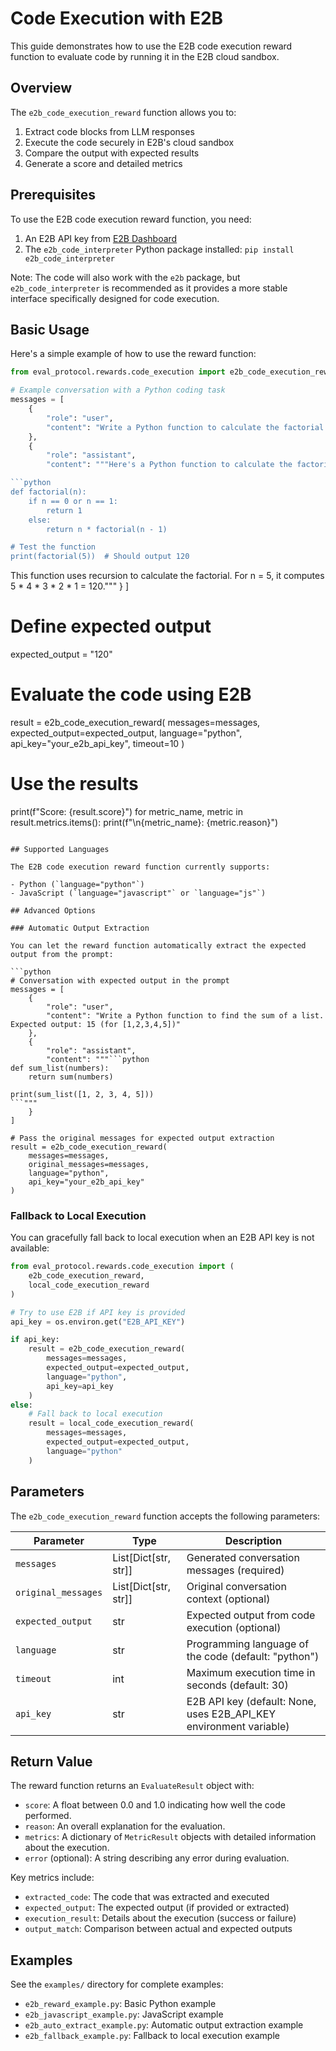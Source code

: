 # Code Execution with E2B

This guide demonstrates how to use the E2B code execution reward function to evaluate code by running it in the E2B cloud sandbox.

## Overview

The `e2b_code_execution_reward` function allows you to:

1. Extract code blocks from LLM responses
2. Execute the code securely in E2B's cloud sandbox
3. Compare the output with expected results
4. Generate a score and detailed metrics

## Prerequisites

To use the E2B code execution reward function, you need:

1. An E2B API key from [E2B Dashboard](https://e2b.dev/dashboard)
2. The `e2b_code_interpreter` Python package installed: `pip install e2b_code_interpreter`

Note: The code will also work with the `e2b` package, but `e2b_code_interpreter` is recommended as it provides a more stable interface specifically designed for code execution.

## Basic Usage

Here's a simple example of how to use the reward function:

```python
from eval_protocol.rewards.code_execution import e2b_code_execution_reward

# Example conversation with a Python coding task
messages = [
    {
        "role": "user",
        "content": "Write a Python function to calculate the factorial of a number."
    },
    {
        "role": "assistant",
        "content": """Here's a Python function to calculate the factorial of a number:

```python
def factorial(n):
    if n == 0 or n == 1:
        return 1
    else:
        return n * factorial(n - 1)

# Test the function
print(factorial(5))  # Should output 120
```

This function uses recursion to calculate the factorial. For n = 5, it computes 5 * 4 * 3 * 2 * 1 = 120."""
    }
]

# Define expected output
expected_output = "120"

# Evaluate the code using E2B
result = e2b_code_execution_reward(
    messages=messages,
    expected_output=expected_output,
    language="python",
    api_key="your_e2b_api_key",
    timeout=10
)

# Use the results
print(f"Score: {result.score}")
for metric_name, metric in result.metrics.items():
    print(f"\n{metric_name}: {metric.reason}")
```

## Supported Languages

The E2B code execution reward function currently supports:

- Python (`language="python"`)
- JavaScript (`language="javascript"` or `language="js"`)

## Advanced Options

### Automatic Output Extraction

You can let the reward function automatically extract the expected output from the prompt:

```python
# Conversation with expected output in the prompt
messages = [
    {
        "role": "user",
        "content": "Write a Python function to find the sum of a list. Expected output: 15 (for [1,2,3,4,5])"
    },
    {
        "role": "assistant",
        "content": """```python
def sum_list(numbers):
    return sum(numbers)

print(sum_list([1, 2, 3, 4, 5]))
```"""
    }
]

# Pass the original messages for expected output extraction
result = e2b_code_execution_reward(
    messages=messages,
    original_messages=messages,
    language="python",
    api_key="your_e2b_api_key"
)
```

### Fallback to Local Execution

You can gracefully fall back to local execution when an E2B API key is not available:

```python
from eval_protocol.rewards.code_execution import (
    e2b_code_execution_reward,
    local_code_execution_reward
)

# Try to use E2B if API key is provided
api_key = os.environ.get("E2B_API_KEY")

if api_key:
    result = e2b_code_execution_reward(
        messages=messages,
        expected_output=expected_output,
        language="python",
        api_key=api_key
    )
else:
    # Fall back to local execution
    result = local_code_execution_reward(
        messages=messages,
        expected_output=expected_output,
        language="python"
    )
```

## Parameters

The `e2b_code_execution_reward` function accepts the following parameters:

| Parameter | Type | Description |
|-----------|------|-------------|
| `messages` | List[Dict[str, str]] | Generated conversation messages (required) |
| `original_messages` | List[Dict[str, str]] | Original conversation context (optional) |
| `expected_output` | str | Expected output from code execution (optional) |
| `language` | str | Programming language of the code (default: "python") |
| `timeout` | int | Maximum execution time in seconds (default: 30) |
| `api_key` | str | E2B API key (default: None, uses E2B_API_KEY environment variable) |

## Return Value

The reward function returns an `EvaluateResult` object with:

- `score`: A float between 0.0 and 1.0 indicating how well the code performed.
- `reason`: An overall explanation for the evaluation.
- `metrics`: A dictionary of `MetricResult` objects with detailed information about the execution.
- `error` (optional): A string describing any error during evaluation.

Key metrics include:

- `extracted_code`: The code that was extracted and executed
- `expected_output`: The expected output (if provided or extracted)
- `execution_result`: Details about the execution (success or failure)
- `output_match`: Comparison between actual and expected outputs

## Examples

See the `examples/` directory for complete examples:

- `e2b_reward_example.py`: Basic Python example
- `e2b_javascript_example.py`: JavaScript example
- `e2b_auto_extract_example.py`: Automatic output extraction example
- `e2b_fallback_example.py`: Fallback to local execution example
